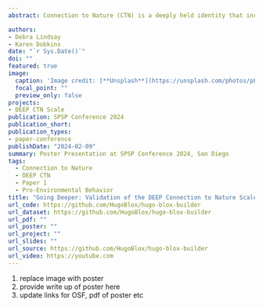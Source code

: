 ```yaml
---
abstract: Connection to Nature (CTN) is a deeply held identity that includes nature in the self. Recent studies suggest a multi-dimensional structure; however, the dimensional structure is still unclear. We propose four dimensions to describe CTN - 1) A deeply held spiritual identity; 2) the experiential relationship with nature; 3) an emotional relationship with nature; and 4) mindful engagement with nature. This poster presents the results of two studies which validate these dimensions. Study 1 suggests a four-dimensional structure using exploratory factor analysis (n = 1,152). Study 2 confirms this using confirmatory factor analysis (n = 341), suggesting a four-dimensional structure has better fit (RMSEA = 0.07, 95%CI = 0-0.9) than a unidimensional structure (RMSEA = 0.10, 95%CI = 0 - 0.9). We also show convergent validity with Connectedness to Nature (Mayer & Frantz, 2004) (r­_deep = .73**, r_exp = .57**, r_emo = .45**, r_pres = .46**), Environmental Identity (Clayton et al., 2021) (r­_deep = .61**, r_exp = .77**, r_emo = .54**, r_pres = .50**), and predictive validity with pro-environmental behaviors (r_deep = .46**, r_exp = .39**, r_emo = .45**, r_pres = .42**).

authors:
- Debra Lindsay
- Karen Dobkins
date: "`r Sys.Date()`"
doi: ""
featured: true
image:
  caption: 'Image credit: [**Unsplash**](https://unsplash.com/photos/pLCdAaMFLTE)'
  focal_point: ""
  preview_only: false
projects:
- DEEP CTN Scale
publication: SPSP Conference 2024
publication_short: 
publication_types:
- paper-conference
publishDate: "2024-02-09"
summary: Poster Presentation at SPSP Conference 2024, San Diego
tags: 
  - Connection to Nature
  - DEEP CTN
  - Paper 1
  - Pro-Environmental Behavior
title: "Going Deeper: Validation of the DEEP Connection to Nature Scale"
url_code: https://github.com/HugoBlox/hugo-blox-builder
url_dataset: https://github.com/HugoBlox/hugo-blox-builder
url_pdf: ""
url_poster: "" 
url_project: ""
url_slides: ""
url_source: https://github.com/HugoBlox/hugo-blox-builder
url_video: https://youtube.com
---
```


1. replace image with poster
2. provide write up of poster here
3. update links for OSF, pdf of poster etc